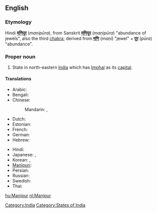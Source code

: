 ==English==
{{wikipedia}}

===Etymology===
Hindi '''[[मणिपूर]]''' (''maṇipūra''), from Sanskrit '''[[मणिपूर]]''' (''maṇipūra'') "abundance of jewels", also the third [[chakra]]; derived from '''[[मणि]]''' (''maṇi'') "jewel" + '''[[पूर]]''' (''pūra'') "abundance".  

===Proper noun===
{{en-proper noun}}

#State in north-eastern [[India]] which has [[Imphal]] as its [[capital]].

====Translations====
{{trans-top|Manipur, India}}
* Arabic: {{t|ar|مانيبور|m|tr=manibuur|sc=Arab}}
* Bengali: {{t|bn|মিণপুর|tr=miṇapura|sc=Beng}}
* Chinese:
*: Mandarin: {{t|zh|曼尼普爾邦|tr=Běndìzhìlǐ|sc=Hani}}, {{t|zh|曼尼普尔邦|tr=Mànnípǔ'ěr-bāng|sc=Hani}}
* Dutch: {{t+|nl|Manipur}}
* Estonian: {{t-|et|Manipur}}
* French: {{t-|fr|Manipur}}
* German: {{t-|de|Manipur}}
* Hebrew: {{t|he|מאניפור|sc=Hebr}}
{{trans-mid}}
* Hindi: {{t|hi|मणिपूर|tr=maṇipūr|sc=Deva}}
* Japanese: {{t|ja|マニプル州|tr=Manipuru-shū|sc=Jpan}}, {{t|ja|マニプル|tr=Manipuru|sc=Jpan}}
* Korean: {{t|ko|마니푸르 주|tr=Manipureu ju|sc=Kore}},  {{t|ko|마니푸르|tr=Manipureu|sc=Kore}}
* [[Manipuri]]: {{tø|mni|মণিপুর|tr=maṇipur}}
* Persian: {{t|fa|مانی‌پور|sc=fa-Arab}}
* Russian: {{t|ru|Манипур|m|tr=Manipúr|sc=Cyrl}}
* Swedish: {{t-|sv|Manipur}}
* Thai: {{t|th|รัฐมณีปุระ|tr=rát má-nee-bpù-rá|sc=Thai}}
{{trans-bottom}}

[[Category:India]]
[[Category:States of India]]

[[hu:Manipur]]
[[nl:Manipur]]